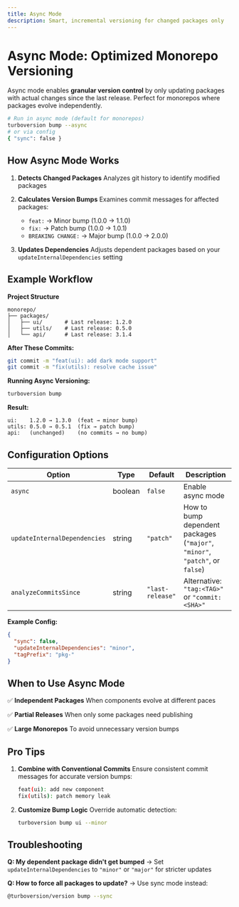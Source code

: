 ```yaml
---
title: Async Mode
description: Smart, incremental versioning for changed packages only
---
```


# Async Mode: Optimized Monorepo Versioning

Async mode enables **granular version control** by only updating packages with actual changes since the last release. Perfect for monorepos where packages evolve independently.

```bash
# Run in async mode (default for monorepos)
turboversion bump --async
# or via config
{ "sync": false }
```

## How Async Mode Works

1. **Detects Changed Packages**
   Analyzes git history to identify modified packages

2. **Calculates Version Bumps**
   Examines commit messages for affected packages:
   - `feat:` → Minor bump (1.0.0 → 1.1.0)
   - `fix:` → Patch bump (1.0.0 → 1.0.1)
   - `BREAKING CHANGE:` → Major bump (1.0.0 → 2.0.0)

3. **Updates Dependencies**
   Adjusts dependent packages based on your `updateInternalDependencies` setting

## Example Workflow

**Project Structure**
```
monorepo/
├── packages/
│   ├── ui/       # Last release: 1.2.0
│   ├── utils/    # Last release: 0.5.0
│   └── api/      # Last release: 3.1.4
```

**After These Commits:**
```bash
git commit -m "feat(ui): add dark mode support"
git commit -m "fix(utils): resolve cache issue"
```

**Running Async Versioning:**
```bash
turboversion bump
```

**Result:**
```
ui:    1.2.0 → 1.3.0  (feat → minor bump)
utils: 0.5.0 → 0.5.1  (fix → patch bump)
api:   (unchanged)    (no commits → no bump)
```

## Configuration Options

| Option | Type | Default | Description |
|--------|------|---------|-------------|
| `async` | boolean | `false` | Enable async mode |
| `updateInternalDependencies` | string | `"patch"` | How to bump dependent packages (`"major"`, `"minor"`, `"patch"`, or `false`) |
| `analyzeCommitsSince` | string | `"last-release"` | Alternative: `"tag:<TAG>"` or `"commit:<SHA>"` |

**Example Config:**
```json
{
  "sync": false,
  "updateInternalDependencies": "minor",
  "tagPrefix": "pkg-"
}
```

## When to Use Async Mode

✅ **Independent Packages**
   When components evolve at different paces

✅ **Partial Releases**
   When only some packages need publishing

✅ **Large Monorepos**
   To avoid unnecessary version bumps

## Pro Tips

1. **Combine with Conventional Commits**
   Ensure consistent commit messages for accurate version bumps:
   ```bash
   feat(ui): add new component
   fix(utils): patch memory leak
   ```

2. **Customize Bump Logic**
   Override automatic detection:
   ```bash
   turboversion bump ui --minor
   ```

## Troubleshooting

**Q: My dependent package didn't get bumped**
→ Set `updateInternalDependencies` to `"minor"` or `"major"` for stricter updates

**Q: How to force all packages to update?**
→ Use sync mode instead:
```bash
@turboversion/version bump --sync
```
